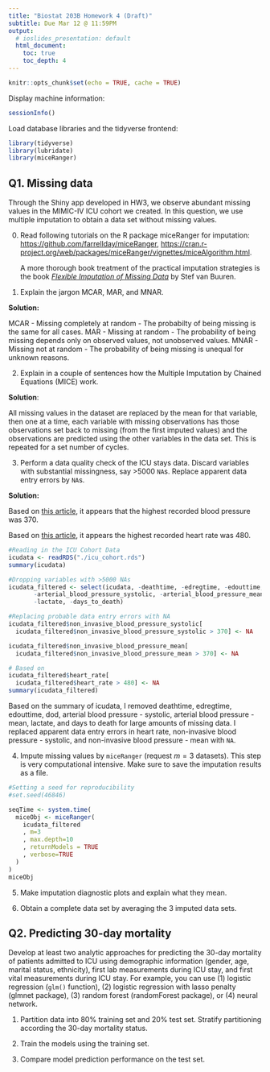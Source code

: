 ```yaml
---
title: "Biostat 203B Homework 4 (Draft)"
subtitle: Due Mar 12 @ 11:59PM
output:
  # ioslides_presentation: default
  html_document:
    toc: true
    toc_depth: 4
---
```


```r
knitr::opts_chunk$set(echo = TRUE, cache = TRUE)
```
                      
Display machine information:
```r
sessionInfo()
```
Load database libraries and the tidyverse frontend:
```r
library(tidyverse)
library(lubridate)
library(miceRanger)
```

## Q1. Missing data

Through the Shiny app developed in HW3, we observe abundant missing values in the MIMIC-IV ICU cohort we created. In this question, we use multiple imputation to obtain a data set without missing values.

0. Read following tutorials on the R package miceRanger for imputation: <https://github.com/farrellday/miceRanger>, <https://cran.r-project.org/web/packages/miceRanger/vignettes/miceAlgorithm.html>.

    A more thorough book treatment of the practical imputation strategies is the book [*_Flexible Imputation of Missing Data_*](https://stefvanbuuren.name/fimd/) by Stef van Buuren. 

1. Explain the jargon MCAR, MAR, and MNAR.

**Solution:**

MCAR - Missing completely at random - The probabilty of being missing is the same for all cases.
MAR - Missing at random - The probability of being missing depends only on observed values, not unobserved values. 
MNAR - Missing not at random - The probability of being missing is unequal for unknown reasons.

2. Explain in a couple of sentences how the Multiple Imputation by Chained Equations (MICE) work.

**Solution**:

All missing values in the dataset are replaced by the mean for that variable, then one at a time, each variable with missing observations has those observations set back to missing (from the first imputed values) and the observations are predicted using the other variables in the data set. This is repeated for a set number of cycles.

3. Perform a data quality check of the ICU stays data. Discard variables with substantial missingness, say >5000 `NA`s. Replace apparent data entry errors by `NA`s.

**Solution:**

Based on [this article](https://pubmed.ncbi.nlm.nih.gov/7741618/#:~:text=The%20highest%20pressure%20recorded%20in,maximal%20lifting%20with%20slow%20exhalation.), it appears that the highest recorded blood pressure was 370.

Based on [this article](https://www.ncbi.nlm.nih.gov/pmc/articles/PMC3273956/#:~:text=The%20fastest%20human%20ventricular%20conduction%20rate%20reported%20to%20date%20is,of%20480%20beats%20per%20minute.), it appears the highest recorded heart rate was 480.
```r
#Reading in the ICU Cohort Data
icudata <- readRDS("./icu_cohort.rds")
summary(icudata)

#Dropping variables with >5000 NAs
icudata_filtered <- select(icudata, -deathtime, -edregtime, -edouttime, -dod, 
       -arterial_blood_pressure_systolic, -arterial_blood_pressure_mean,
       -lactate, -days_to_death)

#Replacing probable data entry errors with NA 
icudata_filtered$non_invasive_blood_pressure_systolic[
  icudata_filtered$non_invasive_blood_pressure_systolic > 370] <- NA

icudata_filtered$non_invasive_blood_pressure_mean[
  icudata_filtered$non_invasive_blood_pressure_mean > 370] <- NA

# Based on 
icudata_filtered$heart_rate[
  icudata_filtered$heart_rate > 480] <- NA
summary(icudata_filtered)
```

Based on the summary of icudata, I removed deathtime, edregtime, edouttime, dod, arterial blood pressure - systolic, arterial blood pressure - mean, lactate, and days to death for large amounts of missing data. I replaced apparent data entry errors in heart rate, non-invasive blood pressure - systolic, and non-invasive blood pressure - mean with `NA`.

4. Impute missing values by `miceRanger` (request $m=3$ datasets). This step is very computational intensive. Make sure to save the imputation results as a file.

```r
#Setting a seed for reproducibility
#set.seed(46846)

seqTime <- system.time(
  miceObj <- miceRanger(
    icudata_filtered
    , m=3
    , max.depth=10
    , returnModels = TRUE
    , verbose=TRUE
  )
)
miceObj


```

5. Make imputation diagnostic plots and explain what they mean.

6. Obtain a complete data set by averaging the 3 imputed data sets.

## Q2. Predicting 30-day mortality

Develop at least two analytic approaches for predicting the 30-day mortality of patients admitted to ICU using demographic information (gender, age, marital status, ethnicity), first lab measurements during ICU stay, and first vital measurements during ICU stay. For example, you can use (1) logistic regression (`glm()` function), (2) logistic regression with lasso penalty (glmnet package), (3) random forest (randomForest package), or (4) neural network.

1. Partition data into 80% training set and 20% test set. Stratify partitioning according the 30-day mortality status.

2. Train the models using the training set.

3. Compare model prediction performance on the test set.
